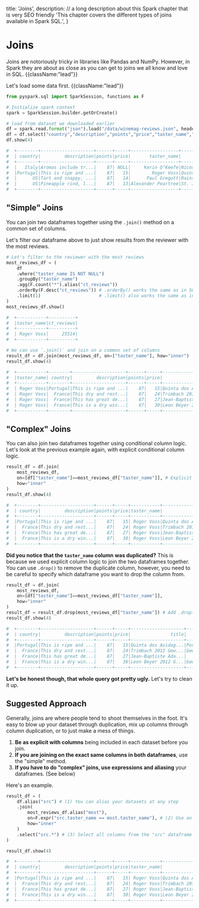   title: 'Joins',
  description:
    // a long description about this Spark chapter that is very SEO friendly
    'This chapter covers the different types of joins available in Spark SQL.',
}

# Joins

Joins are notoriously tricky in libraries like Pandas and NumPy. However, in Spark they are about as close as you can get to joins we all know and love in SQL. {{className:"lead"}}

Let's load some data first. {{className:"lead"}}

```python {{title:"Python"}}
from pyspark.sql import SparkSession, functions as F

# Initialize spark context
spark = SparkSession.builder.getOrCreate()

# load from dataset we downloaded earlier
df = spark.read.format("json").load("/data/winemag-reviews.json", header=True)
df = df.select("country","description","points","price","taster_name","title","variety")
df.show(4)

#  +--------+--------------------+------+-----+------------------+--------------------+--------------+
#  | country|         description|points|price|       taster_name|               title|       variety|
#  +--------+--------------------+------+-----+------------------+--------------------+--------------+
#  |   Italy|Aromas include tr...|    87| NULL|     Kerin O’Keefe|Nicosia 2013 Vulk...|   White Blend|
#  |Portugal|This is ripe and ...|    87|   15|        Roger Voss|Quinta dos Avidag...|Portuguese Red|
#  |      US|Tart and snappy, ...|    87|   14|      Paul Gregutt|Rainstorm 2013 Pi...|    Pinot Gris|
#  |      US|Pineapple rind, l...|    87|   13|Alexander Peartree|St. Julian 2013 R...|      Riesling|
#  +--------+--------------------+------+-----+------------------+--------------------+--------------+
```

## "Simple" Joins

You can join two dataframes together using the `.join()` method on a common set of columns.

Let's filter our dataframe above to just show results from the reviewer with the most reviews.

```python {{title:"Python"}}
# Let's filter to the reviewer with the most reviews
most_reviews_df = (
    df
    .where("taster_name IS NOT NULL")
    .groupBy("taster_name")
    .agg(F.count("*").alias("ct_reviews"))
    .orderBy(F.desc("ct_reviews")) # .orderBy() works the same as in SQL
    .limit(1)                      # .limit() also works the same as in SQL
)
most_reviews_df.show()

#  +-----------+----------+
#  |taster_name|ct_reviews|
#  +-----------+----------+
#  | Roger Voss|     25514|
#  +-----------+----------+

# We can use `.join()` and join on a common set of columns
result_df = df.join(most_reviews_df, on=["taster_name"], how="inner")
result_df.show(4)

#  +-----------+--------+--------------------+------+-----+--------------------+--------------+----------+
#  |taster_name| country|         description|points|price|               title|       variety|ct_reviews|
#  +-----------+--------+--------------------+------+-----+--------------------+--------------+----------+
#  | Roger Voss|Portugal|This is ripe and ...|    87|   15|Quinta dos Avidag...|Portuguese Red|     25514|
#  | Roger Voss|  France|This dry and rest...|    87|   24|Trimbach 2012 Gew...|Gewürztraminer|     25514|
#  | Roger Voss|  France|This has great de...|    87|   27|Jean-Baptiste Ada...|    Pinot Gris|     25514|
#  | Roger Voss|  France|This is a dry win...|    87|   30|Leon Beyer 2012 G...|Gewürztraminer|     25514|
#  +-----------+--------+--------------------+------+-----+--------------------+--------------+----------+
```

## "Complex" Joins

You can also join two dataframes together using conditional column logic. Let's look at the previous example again, with explicit conditional column logic.

```python {{title:"Python"}}
result_df = df.join(
    most_reviews_df,
    on=[df["taster_name"]==most_reviews_df["taster_name"]], # Explicit column logic
    how="inner"
)
result_df.show(4)

#  +--------+--------------------+------+-----+-----------+--------------------+--------------+-----------+----------+
#  | country|         description|points|price|taster_name|               title|       variety|taster_name|ct_reviews|
#  +--------+--------------------+------+-----+-----------+--------------------+--------------+-----------+----------+
#  |Portugal|This is ripe and ...|    87|   15| Roger Voss|Quinta dos Avidag...|Portuguese Red| Roger Voss|     25514|
#  |  France|This dry and rest...|    87|   24| Roger Voss|Trimbach 2012 Gew...|Gewürztraminer| Roger Voss|     25514|
#  |  France|This has great de...|    87|   27| Roger Voss|Jean-Baptiste Ada...|    Pinot Gris| Roger Voss|     25514|
#  |  France|This is a dry win...|    87|   30| Roger Voss|Leon Beyer 2012 G...|Gewürztraminer| Roger Voss|     25514|
#  +--------+--------------------+------+-----+-----------+--------------------+--------------+-----------+----------+
```
**Did you notice that the `taster_name` column was duplicated?** This is because we used explicit column logic to join the two dataframes together. You can use `.drop()` to remove the duplicate column, however, you need to be careful to specify which dataframe you want to drop the column from.

```python {{title:"Python"}}
result_df = df.join(
    most_reviews_df,
    on=[df["taster_name"]==most_reviews_df["taster_name"]],
    how="inner"
)
result_df = result_df.drop(most_reviews_df["taster_name"]) # Add .drop() to remove duplicated column
result_df.show(4)

#  +--------+--------------------+------+-----+--------------------+--------------+-----------+----------+
#  | country|         description|points|price|               title|       variety|taster_name|ct_reviews|
#  +--------+--------------------+------+-----+--------------------+--------------+-----------+----------+
#  |Portugal|This is ripe and ...|    87|   15|Quinta dos Avidag...|Portuguese Red| Roger Voss|     25514|
#  |  France|This dry and rest...|    87|   24|Trimbach 2012 Gew...|Gewürztraminer| Roger Voss|     25514|
#  |  France|This has great de...|    87|   27|Jean-Baptiste Ada...|    Pinot Gris| Roger Voss|     25514|
#  |  France|This is a dry win...|    87|   30|Leon Beyer 2012 G...|Gewürztraminer| Roger Voss|     25514|
#  +--------+--------------------+------+-----+--------------------+--------------+-----------+----------+
```

**Let's be honest though, that whole query got pretty ugly.** Let's try to clean it up.

## Suggested Approach

Generally, joins are where people tend to shoot themselves in the foot. It's easy to blow up your dataset through duplication, mix up columns through column duplication, or to just make a mess of things.

1. **Be as explicit with columns** being included in each dataset before you join.
2. **If you are joining on the exact same columns in both dataframes**, use the "simple" method.
3. **If you have to do "complex" joins, use expressions and aliasing** your dataframes. (See below)

Here's an example.

```python {{title:"Python"}}
result_df = (
    df.alias("src") # (1) You can alias your datasets at any step
    .join(
        most_reviews_df.alias("most"),
        on=F.expr("src.taster_name == most.taster_name"), # (2) Use an expression to join your columns
        how="inner"
    )
    .select("src.*") # (3) Select all columns from the "src" dataframe
)

result_df.show(4)

#  +--------+--------------------+------+-----+-----------+--------------------+--------------+
#  | country|         description|points|price|taster_name|               title|       variety|
#  +--------+--------------------+------+-----+-----------+--------------------+--------------+
#  |Portugal|This is ripe and ...|    87|   15| Roger Voss|Quinta dos Avidag...|Portuguese Red|
#  |  France|This dry and rest...|    87|   24| Roger Voss|Trimbach 2012 Gew...|Gewürztraminer|
#  |  France|This has great de...|    87|   27| Roger Voss|Jean-Baptiste Ada...|    Pinot Gris|
#  |  France|This is a dry win...|    87|   30| Roger Voss|Leon Beyer 2012 G...|Gewürztraminer|
#  +--------+--------------------+------+-----+-----------+--------------------+--------------+
```